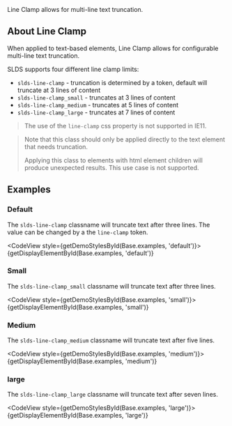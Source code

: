 
<div className="doc lead">
  Line Clamp allows for multi-line text truncation.
</div>

## About Line Clamp

When applied to text-based elements, Line Clamp allows for configurable multi-line text truncation.

SLDS supports four different line clamp limits:

- `slds-line-clamp` - truncation is determined by a token, default will truncate at 3 lines of content
- `slds-line-clamp_small` - truncates at 3 lines of content
- `slds-line-clamp_medium` - truncates at 5 lines of content
- `slds-line-clamp_large` - truncates at 7 lines of content

<Blockquote type="warning" header="IE11 Not Supported">
  <p>The use of the <code>line-clamp</code> css property is not supported in IE11.</p>
</Blockquote>

<Blockquote type="warning" header="Not Supported on Container Elements">
  <p>
    Note that this class should only be applied directly to the text element
    that needs truncation.
  </p>
  <p>
    Applying this class to elements with html element children will produce
    unexpected results. This use case is not supported.
  </p>
</Blockquote>

## Examples

### Default

The `slds-line-clamp` classname will truncate text after three lines. The value can be changed by a the `line-clamp` token.

<CodeView style={getDemoStylesById(Base.examples, 'default')}>
  {getDisplayElementById(Base.examples, 'default')}
</CodeView>

### Small

The `slds-line-clamp_small` classname will truncate text after three lines.

<CodeView style={getDemoStylesById(Base.examples, 'small')}>
  {getDisplayElementById(Base.examples, 'small')}
</CodeView>

### Medium

The `slds-line-clamp_medium` classname will truncate text after five lines.

<CodeView style={getDemoStylesById(Base.examples, 'medium')}>
  {getDisplayElementById(Base.examples, 'medium')}
</CodeView>

### large

The `slds-line-clamp_large` classname will truncate text after seven lines.

<CodeView style={getDemoStylesById(Base.examples, 'large')}>
  {getDisplayElementById(Base.examples, 'large')}
</CodeView>
